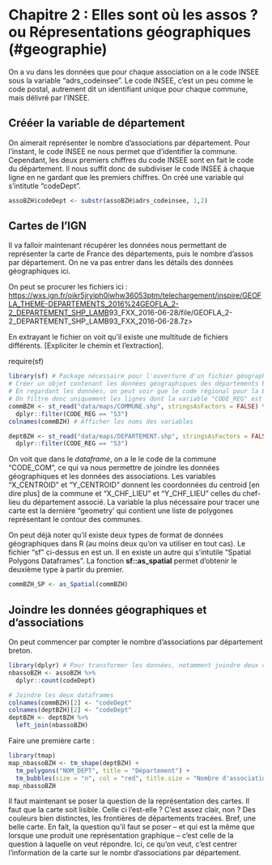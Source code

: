 # Chapitre 2 : Elles sont où les assos ? ou Répresentations géographiques (#geographie)

On a vu dans les données que pour chaque association on a le code INSEE sous la variable "adrs_codeinsee". Le code INSEE, c'est un peu comme le code postal, autrement dit un identifiant unique pour chaque commune, mais délivré par l'INSEE. 

## Crééer la variable de département

On aimerait représenter le nombre d'associations par département. Pour l'instant, le code INSEE ne nous permet que d'identifier la commune. Cependant, les deux premiers chiffres du code INSEE sont en fait le code du département. Il nous suffit donc de subdiviser le code INSEE à chaque ligne en ne gardant que les premiers chiffres. On créé une variable qui s'intitutle "codeDept".

```r
assoBZH$codeDept <- substr(assoBZH$adrs_codeinsee, 1,2)
```


## Cartes de l'IGN

Il va falloir maintenant récupérer les données nous permettant de représenter la carte de France des départements, puis le nombre d'assos par département. On ne va pas entrer dans les détails des données géographiques ici.

On peut se procurer les fichiers ici : <https://wxs.ign.fr/oikr5jryiph0iwhw36053ptm/telechargement/inspire/GEOFLA_THEME-DEPARTEMENTS_2016%24GEOFLA_2-2_DEPARTEMENT_SHP_LAMB>93_FXX_2016-06-28/file/GEOFLA_2-2_DEPARTEMENT_SHP_LAMB93_FXX_2016-06-28.7z>

En extrayant le fichier on voit qu'il existe une multitude de fichiers différents. [Expliciter le chemin et l'extraction].

require(sf)

```r
library(sf) # Package nécessaire pour l'ouverture d'un fichier géographique "shp" 
# Créer un objet contenant les données géographiques des départements bretons
# En regardant les données, on peut voir que le code régional pour la Bretagne est le 53 ;
# On filtre donc uniquement les lignes dont la variable "CODE_REG" est égale à 53
commBZH <- st_read("data/maps/COMMUNE.shp", stringsAsFactors = FALSE) %>%
  dplyr::filter(CODE_REG == "53")
colnames(commBZH) # Afficher les noms des variables

deptBZH <- st_read("data/maps/DEPARTEMENT.shp", stringsAsFactors = FALSE) %>%
  dplyr::filter(CODE_REG == "53")
```
On voit que dans le *dataframe*, on a le le code de la commune "CODE_COM", ce qui va nous permettre de joindre les données géographiques et les données des associations. Les variables "X_CENTROID" et "Y_CENTROID" donnent les coordonnées du centroid [en dire plus] de la commune et "X_CHF_LIEU" et "Y_CHF_LIEU" celles du chef-lieu du département associé. La variable la plus nécessaire pour tracer une carte est la dernière "geometry' qui contient une liste de polygones représentant le contour des communes.

On peut déjà noter qu'il existe deux types de format de données géographiques dans R (au moins deux qu'on va utiliser en tout cas). Le fichier "sf" ci-dessus en est un. Il en existe un autre qui s'intutile "Spatial Polygons Dataframes". La fonction **sf::as_spatial** permet d'obtenir le deuxième type à partir du premier.
```r
commBZH_SP <- as_Spatial(commBZH)
```

## Joindre les données géographiques et d'associations

On peut commencer par compter le nombre d'associations par département breton.
```r
library(dplyr) # Pour transformer les données, notamment joindre deux dataframes
nbassoBZH <- assoBZH %>%
  dplyr::count(codeDept)
```


```r
# Joindre les deux dataframes
colnames(commBZH)[2] <- "codeDept"
colnames(deptBZH)[2] <- "codeDept"
deptBZH <- deptBZH %>%
  left_join(nbassoBZH)
```

Faire une première carte :
```r
library(tmap)
map_nbassoBZH <- tm_shape(deptBZH) +
  tm_polygons("NOM_DEPT", title = "Département") +
  tm_bubbles(size = "n", col = "red", title.size = "Nombre d'associations")
map_nbassoBZH
```

Il faut maintenant se poser la question de la représentation des cartes. Il faut que la carte soit lisible. Celle ci l'est-elle ? C'est assez clair, non ? Des couleurs bien distinctes, les frontières de départements tracées. Bref, une belle carte. En fait, la question qu'il faut se poser -- et qui est la même que lorsque une produit une représentation graphique -- c'est celle de la question à laquelle on veut répondre. Ici, ce qu'on veut, c'est centrer l'information de la carte sur le nombr d'associations par département. 